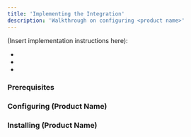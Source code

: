 ```yaml
---
title: 'Implementing the Integration'
description: 'Walkthrough on configuring <product name>'
---
```


(Insert implementation instructions here):

- 
- 
- 

### Prerequisites

### Configuring (Product Name)

### Installing (Product Name)
